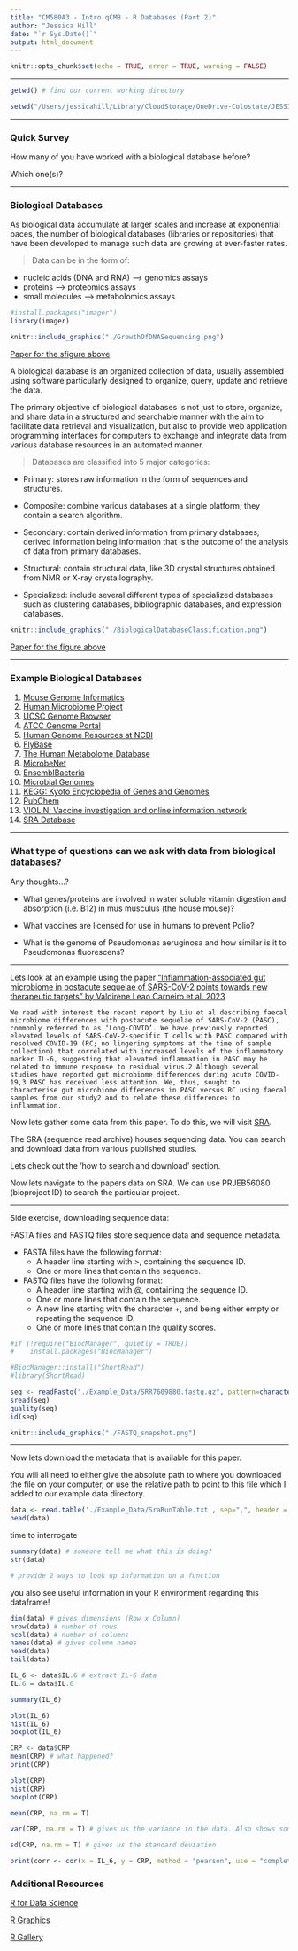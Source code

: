 ```yaml
---
title: "CM580A3 - Intro qCMB - R Databases (Part 2)"
author: "Jessica Hill"
date: "`r Sys.Date()`"
output: html_document
---
```


```r
knitr::opts_chunk$set(echo = TRUE, error = TRUE, warning = FALSE)
```
---

```r
getwd() # find our current working directory 

setwd("/Users/jessicahill/Library/CloudStorage/OneDrive-Colostate/JESSICA/CSU/BMB/ONISH_LAB/PROJECTS/PROGRAMMING/Intro_qCMB_class/2023_qCMB_class") # set the directory we want as our current working directory 
```

---

### Quick Survey

How many of you have worked with a biological database before? 

Which one(s)? 

---

### Biological Databases

As biological data accumulate at larger scales and increase at exponential paces, the number of biological databases (libraries or repositories) that have been developed to manage such data are growing at ever-faster rates. 

> Data can be in the form of: 

* nucleic acids (DNA and RNA) --> genomics assays
* proteins --> proteomics assays 
* small molecules --> metabolomics assays 

```r
#install.packages("imager")
library(imager)

knitr::include_graphics("./GrowthOfDNASequencing.png")
```

[Paper for the sfigure above](https://journals.plos.org/plosbiology/article?id=10.1371/journal.pbio.1002195)

A biological database is an organized collection of data, usually assembled using software particularly designed to organize, query, update and retrieve the data.

The primary objective of biological databases is not just to store, organize, and share data in a structured and searchable manner with the aim to facilitate data retrieval and visualization, but also to provide web application programming interfaces for computers to exchange and integrate data from various database resources in an automated manner.

> Databases are classified into 5 major categories:

* Primary: stores raw information in the form of sequences and structures.

* Composite: combine various databases at a single platform; they contain a search algorithm. 

* Secondary: contain derived information from primary databases; derived information being information that is the outcome of the analysis of data from primary databases. 

* Structural: contain structural data, like 3D crystal structures obtained from NMR or X-ray crystallography. 

* Specialized: include several different types of specialized databases such as clustering databases, bibliographic databases, and expression databases. 

```r
knitr::include_graphics("./BiologicalDatabaseClassification.png")
```

[Paper for the figure above](https://www.sciencedirect.com/science/article/pii/B9780323897754000213)

---

### Example Biological Databases

1. [Mouse Genome Informatics](http://www.informatics.jax.org/)
2. [Human Microbiome Project](https://hmpdacc.org/)
3. [UCSC Genome Browser](https://genome.ucsc.edu/)
4. [ATCC Genome Portal](https://genomes.atcc.org/?_ga=2.36707625.827873597.1643044790-1176553054.1640723221)
5. [Human Genome Resources at NCBI](https://www.ncbi.nlm.nih.gov/genome/guide/human/) 
6. [FlyBase](https://flybase.org/) 
7. [The Human Metabolome Database](https://hmdb.ca/)
8. [MicrobeNet](https://www.cdc.gov/microbenet/index.html)
9. [EnsemblBacteria](https://bacteria.ensembl.org/index.html)
10. [Microbial Genomes](https://www.ncbi.nlm.nih.gov/genome/microbes/)
11. [KEGG: Kyoto Encyclopedia of Genes and Genomes](https://www.genome.jp/kegg/)
12. [PubChem](https://pubchem.ncbi.nlm.nih.gov/)
13. [VIOLIN: Vaccine investigation and online information network](http://www.violinet.org/)
14. [SRA Database](https://www.ncbi.nlm.nih.gov/sra) 

---

### What type of questions can we ask with data from biological databases?

Any thoughts...?

- What genes/proteins are involved in water soluble vitamin digestion and absorption (i.e. B12) in mus musculus (the house mouse)?

- What vaccines are licensed for use in humans to prevent Polio?

- What is the genome of Pseudomonas aeruginosa and how similar is it to Pseudomonas fluorescens?

---

Lets look at an example using the paper ["Inflammation-associated gut microbiome in postacute sequelae of SARS-CoV-2 points towards new therapeutic targets" by Valdirene Leao Carneiro et al. 2023](https://gut.bmj.com/content/early/2023/01/29/gutjnl-2022-328757.long)

```
We read with interest the recent report by Liu et al describing faecal microbiome differences with postacute sequelae of SARS-CoV-2 (PASC), commonly referred to as ‘Long-COVID’. We have previously reported elevated levels of SARS-CoV-2-specific T cells with PASC compared with resolved COVID-19 (RC; no lingering symptoms at the time of sample collection) that correlated with increased levels of the inflammatory marker IL-6, suggesting that elevated inflammation in PASC may be related to immune response to residual virus.2 Although several studies have reported gut microbiome differences during acute COVID-19,3 PASC has received less attention. We, thus, sought to characterise gut microbiome differences in PASC versus RC using faecal samples from our study2 and to relate these differences to inflammation.
```

Now lets gather some data from this paper. To do this, we will visit [SRA](https://www.ncbi.nlm.nih.gov/sra/ERX9763720[accn]). 

The SRA (sequence read archive) houses sequencing data. You can search and download data from various published studies. 

Lets check out the 'how to search and download' section.

Now lets navigate to the papers data on SRA. We can use PRJEB56080 (bioproject ID) to search the particular project. 

---

Side exercise, downloading sequence data: 

FASTA files and FASTQ files store sequence data and sequence metadata. 

* FASTA files have the following format: 
    + A header line starting with >, containing the sequence ID.
    + One or more lines that contain the sequence.

* FASTQ files have the following format: 
    + A header line starting with @, containing the sequence ID.
    + One or more lines that contain the sequence.
    + A new line starting with the character +, and being either empty or repeating the sequence ID.
    + One or more lines that contain the quality scores.

```r
#if (!require("BiocManager", quietly = TRUE))
#    install.packages("BiocManager")

#BiocManager::install("ShortRead")
#library(ShortRead)

seq <- readFastq("./Example_Data/SRR7609880.fastq.gz", pattern=character(0))
sread(seq)
quality(seq)
id(seq)
```

```r
knitr::include_graphics("./FASTQ_snapshot.png")
```

---

Now lets download the metadata that is available for this paper.

You will all need to either give the absolute path to where you downloaded the file on your computer, or use the relative path to point to this file which I added to our example data directory. 
```r
data <- read.table('./Example_Data/SraRunTable.txt', sep=",", header = T)
head(data)
```


time to interrogate
```r
summary(data) # someone tell me what this is doing?
str(data) 

# provide 2 ways to look up information on a function
```

you also see useful information in your R environment regarding this dataframe!

```r
dim(data) # gives dimensions (Row x Column)
nrow(data) # number of rows
ncol(data) # number of columns
names(data) # gives column names
head(data)
tail(data)
```

```r
IL_6 <- data$IL.6 # extract IL-6 data
IL.6 = data$IL.6

summary(IL_6)

plot(IL_6)
hist(IL_6)
boxplot(IL_6)
```

```r
CRP <- data$CRP
mean(CRP) # what happened?
print(CRP)

plot(CRP)
hist(CRP)
boxplot(CRP)

mean(CRP, na.rm = T) 
```

```r
var(CRP, na.rm = T) # gives us the variance in the data. Also shows some other useful functions

sd(CRP, na.rm = T) # gives us the standard deviation
```

```r
print(corr <- cor(x = IL_6, y = CRP, method = "pearson", use = "complete.obs"))
```

### Additional Resources

[R for Data Science](https://r4ds.hadley.nz/data-visualize.html)

[R Graphics](https://r-graphics.org/)

[R Gallery](https://r-graph-gallery.com/)
